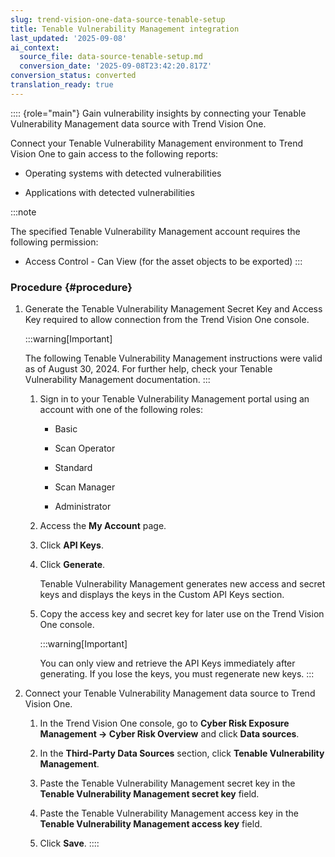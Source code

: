 ```yaml
---
slug: trend-vision-one-data-source-tenable-setup
title: Tenable Vulnerability Management integration
last_updated: '2025-09-08'
ai_context:
  source_file: data-source-tenable-setup.md
  conversion_date: '2025-09-08T23:42:20.817Z'
conversion_status: converted
translation_ready: true
---
```


:::: {role="main"}
Gain vulnerability insights by connecting your Tenable Vulnerability Management data source with Trend Vision One.

Connect your Tenable Vulnerability Management environment to Trend Vision One to gain access to the following reports:

- Operating systems with detected vulnerabilities

- Applications with detected vulnerabilities

:::note

The specified Tenable Vulnerability Management account requires the following permission:

- Access Control - Can View (for the asset objects to be exported)
:::

### Procedure {#procedure}

1.  Generate the Tenable Vulnerability Management Secret Key and Access Key required to allow connection from the Trend Vision One console.

    :::warning[Important]

    The following Tenable Vulnerability Management instructions were valid as of August 30, 2024. For further help, check your Tenable Vulnerability Management documentation.
    :::

    1.  Sign in to your Tenable Vulnerability Management portal using an account with one of the following roles:

        - Basic

        - Scan Operator

        - Standard

        - Scan Manager

        - Administrator

    2.  Access the **My Account** page.

    3.  Click **API Keys**.

    4.  Click **Generate**.

        Tenable Vulnerability Management generates new access and secret keys and displays the keys in the Custom API Keys section.

    5.  Copy the access key and secret key for later use on the Trend Vision One console.

        :::warning[Important]

        You can only view and retrieve the API Keys immediately after generating. If you lose the keys, you must regenerate new keys.
        :::

2.  Connect your Tenable Vulnerability Management data source to Trend Vision One.

    1.  In the Trend Vision One console, go to **Cyber Risk Exposure Management → Cyber Risk Overview** and click **Data sources**.

    2.  In the **Third-Party Data Sources** section, click **Tenable Vulnerability Management**.

    3.  Paste the Tenable Vulnerability Management secret key in the **Tenable Vulnerability Management secret key** field.

    4.  Paste the Tenable Vulnerability Management access key in the **Tenable Vulnerability Management access key** field.

    5.  Click **Save**.
::::
